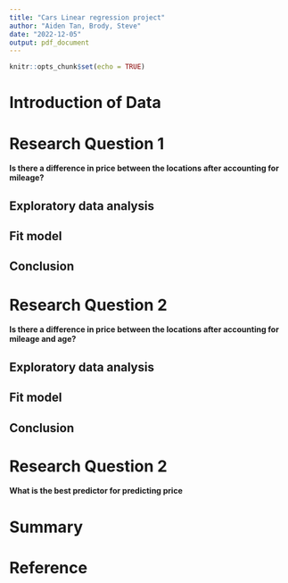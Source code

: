 ```yaml
---
title: "Cars Linear regression project"
author: "Aiden Tan, Brody, Steve"
date: "2022-12-05"
output: pdf_document
---
```


```r
knitr::opts_chunk$set(echo = TRUE)
```

# Introduction of Data


# Research Question 1
**Is there a difference in price between the locations after accounting for mileage?**

## Exploratory data analysis

## Fit model

## Conclusion

# Research Question 2
**Is there a difference in price between the locations after accounting for mileage and age?**

## Exploratory data analysis

## Fit model

## Conclusion

# Research Question 2
**What is the best predictor for predicting price**

# Summary

# Reference